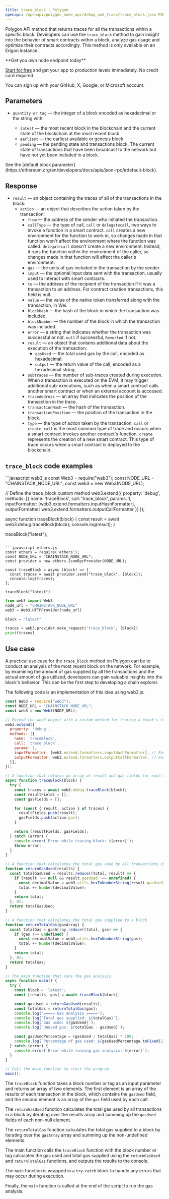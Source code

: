 ---
title: trace_block | Polygon
openapi: /openapi/polygon_node_api/debug_and_trace/trace_block.json POST /a9bca2f0f84b54086ceebe590316fff3
---

Polygon API method that returns traces for all the transactions within a specific block. Developers can use the `trace_block` method to gain insight into the behavior of smart contracts within a block, analyze gas usage and optimize their contracts accordingly. This method is only available on an Erigon instance.

<Check>
**Get you own node endpoint today**

[Start for free](https://console.chainstack.com/) and get your app to production levels immediately. No credit card required.

You can sign up with your GitHub, X, Google, or Microsoft account.
</Check>


## Parameters

* `quantity or tag` — the integer of a block encoded as hexadecimal or the string with:

  + `latest` — the most recent block in the blockchain and the current state of the blockchain at the most recent block
  + `earliest` — the earliest available or genesis block
  + `pending` — the pending state and transactions block. The current state of transactions that have been broadcast to the network but have not yet been included in a block.

<Note>
See the [default block parameter](https://ethereum.org/en/developers/docs/apis/json-rpc/#default-block).
</Note>


## Response

* `result` — an object containing the traces of all of the transactions in the block:
  + `action` — an object that describes the action taken by the transaction:
    - `from` — the address of the sender who initiated the transaction.
    - `callType` — the type of call, `call` or `delegatecall`, two ways to invoke a function in a smart contract. `call` creates a new environment for the function to work in, so changes made in that function won't affect the environment where the function was called. `delegatecall` doesn't create a new environment. Instead, it runs the function within the environment of the caller, so changes made in that function will affect the caller's environment.
    - `gas` — the units of gas included in the transaction by the sender.
    - `input` — the optional input data sent with the transaction, usually used to interact with smart contracts.
    - `to` — the address of the recipient of the transaction if it was a transaction to an address. For contract creation transactions, this field is null.
    - `value` — the value of the native token transferred along with the transaction, in Wei.
    - `blockHash` — the hash of the block in which the transaction was included.
    - `blockNumber` — the number of the block in which the transaction was included.
    - `error` — a string that indicates whether the transaction was successful or not. `null` if successful, `Reverted` if not.
    - `result` — an object that contains additional data about the execution of the transaction:
      * `gasUsed` — the total used gas by the call, encoded as hexadecimal.
      * `output` — the return value of the call, encoded as a hexadecimal string.
    - `subtraces` — the number of sub-traces created during execution. When a transaction is executed on the EVM, it may trigger additional sub-executions, such as when a smart contract calls another smart contract or when an external account is accessed.
    - `traceAddress` — an array that indicates the position of the transaction in the trace.
    - `transactionHash` — the hash of the transaction.
    - `transactionPosition` — the position of the transaction in the block.
    - `type` — the type of action taken by the transaction, `call` or `create`. `call`  is the most common type of trace and occurs when a smart contract invokes another contract's function. `create` represents the creation of a new smart contract. This type of trace occurs when a smart contract is deployed to the blockchain.

## `trace_block` code examples

<CodeGroup>
```javascript web3.js
const Web3 = require("web3");
const NODE_URL = "CHAINSTACK_NODE_URL";
const web3 = new Web3(NODE_URL);

// Define the trace_block custom method
web3.extend({
  property: 'debug',
  methods: [{
    name: 'traceBlock',
    call: 'trace_block',
    params: 1,
    inputFormatter: [web3.extend.formatters.inputHashFormatter],
    outputFormatter: web3.extend.formatters.outputCallFormatter
  }]
});

async function traceBlock(block) {
    const result = await web3.debug.traceBlock(block);
    console.log(result);
}

traceBlock("latest");
```

```javascript ethers.js
const ethers = require('ethers');
const NODE_URL = "CHAINSTACK_NODE_URL";
const provider = new ethers.JsonRpcProvider(NODE_URL);

const traceBlock = async (block) => {
  const traces = await provider.send("trace_block", [block]);
  console.log(traces);
};

traceBlock("latest")
```

```python web3.py
from web3 import Web3  
node_url = "CHAINSTACK_NODE_URL" 
web3 = Web3.HTTPProvider(node_url)

block = "latest"

traces = web3.provider.make_request('trace_block', [block])
print(traces)
```
</CodeGroup>


## Use case

A practical use case for the `trace_block` method on Polygon can be to conduct an analysis of the most recent block on the network. For example, by examining the amount of gas supplied by all the transactions and the actual amount of gas utilized, developers can gain valuable insights into the block's behavior. This can be the first step to developing a chain explorer.

The following code is an implementation of this idea using web3.js:

```javascript index.js
const Web3 = require("web3");
const NODE_URL = "CHAINSTACK_NODE_URL";
const web3 = new Web3(NODE_URL);

// Extend the web3 object with a custom method for tracing a block's transactions
web3.extend({
  property: 'debug',
  methods: [{
    name: 'traceBlock',
    call: 'trace_block',
    params: 1,
    inputFormatter: [web3.extend.formatters.inputHashFormatter], // Format the input parameter as a hash
    outputFormatter: web3.extend.formatters.outputCallFormatter, // Format the output as a call object
  }],
});

// A function that returns an array of result and gas fields for each transaction in a block
async function traceBlock(block) {
  try {
    const traces = await web3.debug.traceBlock(block);
    const resultFields = [];
    const gasFields = [];

    for (const { result, action } of traces) {
      resultFields.push(result);
      gasFields.push(action.gas);
    }

    return [resultFields, gasFields];
  } catch (error) {
    console.error(`Error while tracing block: ${error}`);
    throw error;
  }
}

// A function that calculates the total gas used by all transactions in a block
function returnGasUsed(results) {
  const totalGasUsed = results.reduce((total, result) => {
    if (result !== null && result.gasUsed !== undefined) {
      const decimalValue = web3.utils.hexToNumberString(result.gasUsed);
      total += Number(decimalValue);
    }
    return total;
  }, 0);
  return totalGasUsed;
}

// A function that calculates the total gas supplied to a block
function returnTotalGas(gasArray) {
  const totalGas = gasArray.reduce((total, gas) => {
    if (gas !== undefined) {
      const decimalValue = web3.utils.hexToNumberString(gas);
      total += Number(decimalValue);
    }
    return total;
  }, 0);
  return totalGas;
}

// The main function that runs the gas analysis
async function main() {
  try {
    const block = 'latest';
    const [results, gas] = await traceBlock(block);

    const gasUsed = returnGasUsed(results);
    const totalGas = returnTotalGas(gas);
    console.log('===== Gas analysis =====');
    console.log(`Total gas supplied: ${totalGas}`);
    console.log(`Gas used: ${gasUsed}`);
    console.log(`Unused gas: ${totalGas - gasUsed}`);

    const gasUsedPercentage = (gasUsed / totalGas) * 100;
    console.log(`Percentage of gas used: ${gasUsedPercentage.toFixed(2)} %`);
  } catch (error) {
    console.error(`Error while running gas analysis: ${error}`);
  }
}

// Call the main function to start the program
main();
```


The `traceBlock` function takes a block number or tag as an input parameter and returns an array of two elements. The first element is an array of the results of each transaction in the block, which contains the `gasUsed` field, and the second element is an array of the `gas` field used by each call.

The `returnGasUsed` function calculates the total gas used by all transactions in a block by iterating over the results array and summing up the `gasUsed` fields of each non-null element.

The `returnTotalGas` function calculates the total gas supplied to a block by iterating over the `gasArray` array and summing up the non-undefined elements.

The main function calls the `traceBlock` function with the block number or tag calculates the gas used and total gas supplied using the `returnGasUsed` and `returnTotalGas` functions, and outputs the results to the console.

The `main` function is wrapped in a `try-catch` block to handle any errors that may occur during execution.

Finally, the `main` function is called at the end of the script to run the gas analysis.
